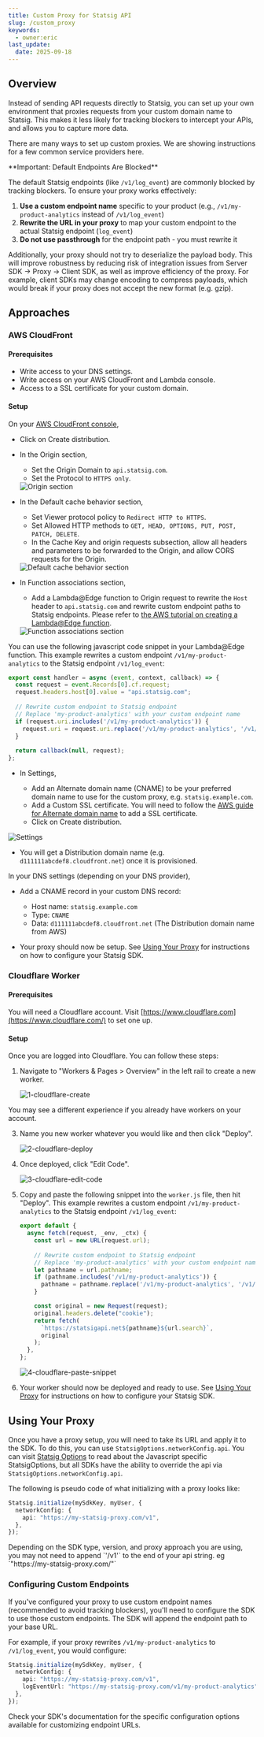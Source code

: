 ```yaml
---
title: Custom Proxy for Statsig API
slug: /custom_proxy
keywords:
  - owner:eric
last_update:
  date: 2025-09-18
---
```


## Overview

Instead of sending API requests directly to Statsig, you can set up your own environment that proxies requests from your custom domain name to Statsig. This makes it less likely for tracking blockers to intercept your APIs, and allows you to capture more data.

There are many ways to set up custom proxies. We are showing instructions for a few common service providers here.

<Warning>
**Important: Default Endpoints Are Blocked**

The default Statsig endpoints (like `/v1/log_event`) are commonly blocked by tracking blockers. To ensure your proxy works effectively:

1. **Use a custom endpoint name** specific to your product (e.g., `/v1/my-product-analytics` instead of `/v1/log_event`)
2. **Rewrite the URL in your proxy** to map your custom endpoint to the actual Statsig endpoint (`log_event`)
3. **Do not use passthrough** for the endpoint path - you must rewrite it

Additionally, your proxy should not try to deserialize the payload body. This will improve robustness by reducing risk of integration issues from Server SDK -> Proxy -> Client SDK, as well as improve efficiency of the proxy. For example, client SDKs may change encoding to compress payloads, which would break if your proxy does not accept the new format (e.g. gzip).
</Warning>

## Approaches

### AWS CloudFront

#### Prerequisites

- Write access to your DNS settings.
- Write access on your AWS CloudFront and Lambda console.
- Access to a SSL certificate for your custom domain.

#### Setup

On your [AWS CloudFront console](https://console.aws.amazon.com/cloudfront/),

- Click on Create distribution.
- In the Origin section,

  - Set the Origin Domain to `api.statsig.com`.
  - Set the Protocol to `HTTPS only`.

  <Frame>
    <img src="https://user-images.githubusercontent.com/7304774/178337858-834c6762-15b4-410d-91bb-68e04932523e.png" alt="Origin section" />
  </Frame>

- In the Default cache behavior section,

  - Set Viewer protocol policy to `Redirect HTTP to HTTPS`.
  - Set Allowed HTTP methods to `GET, HEAD, OPTIONS, PUT, POST, PATCH, DELETE`.
  - In the Cache Key and origin requests subsection, allow all headers and parameters to be forwarded to the Origin, and allow CORS requests for the Origin.

  <Frame>
    <img src="https://user-images.githubusercontent.com/7304774/178590547-acdedcb6-e15a-4086-a29f-0657242d9894.png" alt="Default cache behavior section" />
  </Frame>

- In Function associations section,

  - Add a Lambda@Edge function to Origin request to rewrite the `Host` header to `api.statsig.com` and rewrite custom endpoint paths to Statsig endpoints. Please refer to [the AWS tutorial on creating a Lambda@Edge function](https://docs.aws.amazon.com/AmazonCloudFront/latest/DeveloperGuide/lambda-edge-how-it-works-tutorial.html).

  <Frame>
    <img src="https://user-images.githubusercontent.com/7304774/178591897-a93a046a-c76f-4fc6-ab0c-86452de99be7.png" alt="Function associations section" />
  </Frame>

You can use the following javascript code snippet in your Lambda@Edge function. This example rewrites a custom endpoint `/v1/my-product-analytics` to the Statsig endpoint `/v1/log_event`:

```javascript
export const handler = async (event, context, callback) => {
  const request = event.Records[0].cf.request;
  request.headers.host[0].value = "api.statsig.com";
  
  // Rewrite custom endpoint to Statsig endpoint
  // Replace 'my-product-analytics' with your custom endpoint name
  if (request.uri.includes('/v1/my-product-analytics')) {
    request.uri = request.uri.replace('/v1/my-product-analytics', '/v1/log_event');
  }
  
  return callback(null, request);
};
```

- In Settings,

  - Add an Alternate domain name (CNAME) to be your preferred domain name to use for the custom proxy, e.g. `statsig.example.com`.
  - Add a Custom SSL certificate. You will need to follow the [AWS guide for Alternate domain name](https://docs.aws.amazon.com/AmazonCloudFront/latest/DeveloperGuide/CNAMEs.html#alternate-domain-names-requirements) to add a SSL certificate.
  - Click on Create distribution.

<Frame>
  <img src="https://user-images.githubusercontent.com/7304774/178337890-828e9f37-dd28-43a3-adc1-061052916045.png" alt="Settings" />
</Frame>

- You will get a Distribution domain name (e.g. `d111111abcdef8.cloudfront.net`) once it is provisioned.

In your DNS settings (depending on your DNS provider),

- Add a CNAME record in your custom DNS record:

  - Host name: `statsig.example.com`
  - Type: `CNAME`
  - Data: `d111111abcdef8.cloudfront.net` (The Distribution domain name from AWS)

- Your proxy should now be setup. See [Using Your Proxy](#using-your-proxy) for instructions on how to configure your Statsig SDK.

### Cloudflare Worker

#### Prerequisites

You will need a Cloudflare account. Visit [https://www.cloudflare.com](https://www.cloudflare.com/) to set one up.

#### Setup

Once you are logged into Cloudflare. You can follow these steps:

1.  Navigate to "Workers & Pages > Overview" in the left rail to create a new worker.

    <Frame>
      <img src="https://github.com/statsig-io/statsig-kit/assets/95646168/39bcd1ad-ddcc-4be9-9d71-905ed6a90b8b" alt="1-cloudflare-create" />
    </Frame>

<Note>
    You may see a different experience if you already have workers on your account.
</Note>

3.  Name you new worker whatever you would like and then click "Deploy".

    <Frame>
      <img src="https://github.com/statsig-io/statsig-kit/assets/95646168/9d728e12-675e-4648-b6ee-ce84c72b305c" alt="2-cloudflare-deploy" />
    </Frame>

4.  Once deployed, click "Edit Code".

    <Frame>
      <img src="https://github.com/statsig-io/statsig-kit/assets/95646168/8c971a58-5bb7-4faa-a7ba-4574ab29f0ce" alt="3-cloudflare-edit-code" />
    </Frame>

5.  Copy and paste the following snippet into the `worker.js` file, then hit "Deploy". This example rewrites a custom endpoint `/v1/my-product-analytics` to the Statsig endpoint `/v1/log_event`:

    ```javascript
    export default {
      async fetch(request, _env, _ctx) {
        const url = new URL(request.url);
        
        // Rewrite custom endpoint to Statsig endpoint
        // Replace 'my-product-analytics' with your custom endpoint name
        let pathname = url.pathname;
        if (pathname.includes('/v1/my-product-analytics')) {
          pathname = pathname.replace('/v1/my-product-analytics', '/v1/log_event');
        }

        const original = new Request(request);
        original.headers.delete("cookie");
        return fetch(
          `https://statsigapi.net${pathname}${url.search}`,
          original
        );
      },
    };
    ```

    <Frame>
      <img src="https://github.com/statsig-io/statsig-kit/assets/95646168/558498dd-159f-409e-acef-a31e0dff86c2" alt="4-cloudflare-paste-snippet" />
    </Frame>

6.  Your worker should now be deployed and ready to use. See [Using Your Proxy](#using-your-proxy) for instructions on how to configure your Statsig SDK.

## Using Your Proxy

Once you have a proxy setup, you will need to take its URL and apply it to the SDK. To do this, you can use `StatsigOptions.networkConfig.api`. You can visit [Statsig Options](/client/javascript-sdk#statsig-options) to read about the Javascript specific StatsigOptions, but all SDKs have the ability to override the api via `StatsigOptions.networkConfig.api`.

The following is pseudo code of what initializing with a proxy looks like:

```typescript
Statsig.initialize(mySdkKey, myUser, {
  networkConfig: {
    api: "https://my-statsig-proxy.com/v1",
  },
});
```

<Note>
Depending on the SDK type, version, and proxy approach you are using, you may not need to append `'/v1'` to the end of your api string. eg `"https://my-statsig-proxy.com/"`
</Note>

### Configuring Custom Endpoints

If you've configured your proxy to use custom endpoint names (recommended to avoid tracking blockers), you'll need to configure the SDK to use those custom endpoints. The SDK will append the endpoint path to your base URL.

For example, if your proxy rewrites `/v1/my-product-analytics` to `/v1/log_event`, you would configure:

```typescript
Statsig.initialize(mySdkKey, myUser, {
  networkConfig: {
    api: "https://my-statsig-proxy.com/v1",
    logEventUrl: "https://my-statsig-proxy.com/v1/my-product-analytics",
  },
});
```

Check your SDK's documentation for the specific configuration options available for customizing endpoint URLs.
